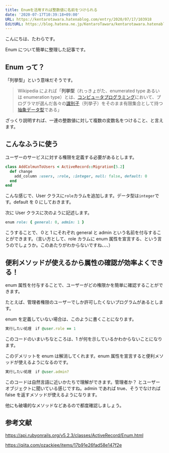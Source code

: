 ```yaml
---
title: Enumを活用すれば整数値に名前をつけられる
date: '2020-07-17T10:39:18+09:00'
URL: https://kentarotawara.hatenablog.com/entry/2020/07/17/103918
EditURL: https://blog.hatena.ne.jp/KentaroTawara/kentarotawara.hatenablog.com/atom/entry/26006613599657741
---
```


こんにちは、たわらです。

Enum について簡単に整理した記事です。

## Enum って？

「列挙型」という意味だそうです。

> Wikipedia によれば「**列挙型**（れっきょがた、enumerated type あるいは enumeration type）とは、[コンピュータプログラミング](<https://ja.wikipedia.org/wiki/プログラミング_(コンピュータ)>)において、プログラマが選んだ各々の[識別子](https://ja.wikipedia.org/wiki/識別子)（列挙子）をそのまま有限集合として持つ[抽象データ型](https://ja.wikipedia.org/wiki/抽象データ型)である」

ざっくり説明すれば、一連の整数値に対して複数の変数名をつけること、と言えます。

## こんなふうに使う

ユーザーのサービスに対する権限を定義する必要があるとします。

```ruby
class AddColmunToUsers < ActiveRecord::Migration[5.2]
  def change
    add_column :users, :role, :integer, null: false, default: 0
  end
end
```

こんな感じで、User クラスに`role`カラムを追加します。データ型は`integer`です。default を 0 にしておきます。

次に User クラスに次のように記述します。

```ruby
enum role: { general: 0, admin: 1 }
```

こうすることで、０と 1 にそれぞれ general と admin という名前を付与することができます。（言い方として、role カラムに enum 属性を宣言する、という言うのでしょうか。このあたりがわからないですね、、、）

## 便利メソッドが使えるから属性の確認が効率よくできる！

enum 属性を付与することで、ユーザーがどの権限かを簡単に確認することができます。

たとえば、管理者権限のユーザーでしか許可したくないプログラムがあるとします。

enum を定義していない場合は、このように書くことになります。

```ruby
実行したい処理　if @user.role == 1
```

このコードのいまいちなところは、1 が何を示しているかわからないことになります。

このデメリットを enum は解消してくれます。enum 属性を宣言すると便利メソッドが使えるようになるのです。

```ruby
実行したい処理　if @user.admin?
```

このコードは自然言語に近いかたちで理解ができます。管理者か？ とユーザーオブジェクトに聞いている感じですね。admin であれば true、そうでなければ false を返すメソッドが使えるようになります。

他にも破壊的なメソッドなどあるので都度確認しましょう。

## 参考文献

https://api.rubyonrails.org/v5.2.3/classes/ActiveRecord/Enum.html

https://qiita.com/ozackiee/items/17b91e26fad58e147f2e
